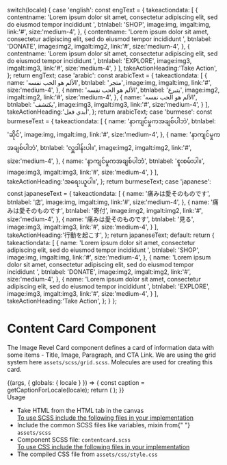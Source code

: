 
  switch(locale) {
    case 'english': const engText = { 
      takeactiondata: [
        {
          contentname: 'Lorem ipsum dolor sit amet, consectetur adipiscing elit, sed do eiusmod tempor incididunt ',
          btnlabel: 'SHOP',
          image:img,
          imgalt:img,
          link:'#',
          size:'medium-4',
        },
        {
          contentname: 'Lorem ipsum dolor sit amet, consectetur adipiscing elit, sed do eiusmod tempor incididunt ',
          btnlabel: 'DONATE',
          image:img2,
          imgalt:img2,
          link:'#',
          size:'medium-4',
        },
        {
          contentname: 'Lorem ipsum dolor sit amet, consectetur adipiscing elit, sed do eiusmod tempor incididunt ',
          btnlabel: 'EXPLORE',
          image:img3,
          imgalt:img3,
          link:'#',
          size:'medium-4',
        }
      ],
      takeActionHeading:'Take Action',
    }; return engText;
    case 'arabic': const arabicText = { 
      takeactiondata: [
        {
          name: 'الألم هو الحب نفسه', 
          btnlabel: 'متجر',
          image:img,
          imgalt:img,
          link:'#',
          size:'medium-4',
        },
        {
          name: 'الألم هو الحب نفسه', 
          btnlabel: 'يتبرع',
          image:img2,
          imgalt:img2,
          link:'#',
          size:'medium-4',
        },
        {
          name: 'الألم هو الحب نفسه', 
          btnlabel: 'يكتشف',
          image:img3,
          imgalt:img3,
          link:'#',
          size:'medium-4',
        }
      ],
      takeActionHeading:'أبدي فعل',
    }; return arabicText;
    case 'burmese': const burmeseText = { 
      takeactiondata: [
        {
          name: 'နာကျင်မှုကအချစ်ပါဘဲ', 
          btnlabel: 'ဆိုင်',
          image:img,
          imgalt:img,
          link:'#',
          size:'medium-4',
        },
        {
          name: 'နာကျင်မှုကအချစ်ပါဘဲ', 
          btnlabel: 'လှူဒါန်းပါ။',
          image:img2,
          imgalt:img2,
          link:'#',
          size:'medium-4',
        },
        {
          name: 'နာကျင်မှုကအချစ်ပါဘဲ', 
          btnlabel: 'စူးစမ်းပါ။',
          image:img3,
          imgalt:img3,
          link:'#',
          size:'medium-4',
        }
      ],
      takeActionHeading:'အရေးယူပါ။',
    }; return burmeseText;
    case 'japanese': const japaneseText = { 
      takeactiondata: [
        {
          name: '痛みは愛そのものです', 
          btnlabel: '店',
          image:img,
          imgalt:img,
          link:'#',
          size:'medium-4',
        },
         {
          name: '痛みは愛そのものです', 
          btnlabel: '寄付',
          image:img2,
          imgalt:img2,
          link:'#',
          size:'medium-4',
        },
         {
          name: '痛みは愛そのものです', 
          btnlabel: '見る',
          image:img3,
          imgalt:img3,
          link:'#',
          size:'medium-4',
        }
      ],
      takeActionHeading:'行動を起こす',
    }; return japaneseText;
    default:
      return { 
        takeactiondata: [
        {
          name: 'Lorem ipsum dolor sit amet, consectetur adipiscing elit, sed do eiusmod tempor incididunt ', 
          btnlabel: 'SHOP',
          image:img,
          imgalt:img,
          link:'#',
          size:'medium-4',
        },
        {
          name: 'Lorem ipsum dolor sit amet, consectetur adipiscing elit, sed do eiusmod tempor incididunt ', 
          btnlabel: 'DONATE',
          image:img2,
          imgalt:img2,
          link:'#',
          size:'medium-4',
        },
        {
          name: 'Lorem ipsum dolor sit amet, consectetur adipiscing elit, sed do eiusmod tempor incididunt ', 
          btnlabel: 'EXPLORE',
          image:img3,
          imgalt:img3,
          link:'#',
          size:'medium-4',
        }
      ],
      takeActionHeading:'Take Action',
    };
  }
};

<Meta title="Testing/Image Revel Cards" />

<style>{`
 .subheading {
    font-weight: 700;
    font-size: 24px;
    color: #031c2d;
    letter-spacing: 1.5px;
    line-height: 24px;
    margin-bottom: 12px;
    margin-top: 40px;
  }
  .sbdocs .sbdocs-p,
  .sbdocs .sbdocs-li{
    font-size: 1rem;
  }
`}</style>

# Content Card Component

The Image Revel Card component defines a card of information data with some items - Title, Image, Paragraph, and CTA Link. We are using the grid system here <code>assets/scss/grid.scss</code>. Molecules are used for creating this card.

<Story name="Image Revel Cards">
  {(args, { globals: { locale } }) => {
    const caption = getCaptionForLocale(locale);
    return (
      <ImageRevelCards
        data={caption.takeactiondata}
        takeActionHeading={caption.takeActionHeading}
        {...args}
      ></ImageRevelCards>
    );
  }}
</Story>

<div className="subheading">Usage</div>
<ul>
  <li>Take HTML from the HTML tab in the canvas</li>
  <u>To use SCSS include the following files in your implementation</u>
  <li>
    Include the common SCSS files like variables, mixin from{" "}
    <code>assets/scss</code>
  </li>
  <li>
    Component SCSS file: <code>contentcard.scss</code>
  </li>
  <u>To use CSS include the following files in your implementation</u>
  <li>
    The compiled CSS file from <code>assets/css/style.css</code>
  </li>
</ul>
